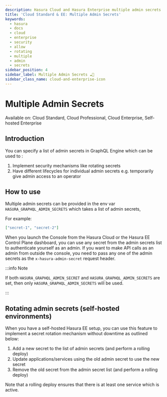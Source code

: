 ```yaml
---
description: Hasura Cloud and Hasura Enterprise multiple admin secrets
title: 'Cloud Standard & EE: Multiple Admin Secrets'
keywords:
  - hasura
  - docs
  - cloud
  - enterprise
  - security
  - allow
  - rotating
  - multiple
  - admin
  - secrets
sidebar_position: 4
sidebar_label: Multiple Admin Secrets ☁️🏢
sidebar_class_name: cloud-and-enterprise-icon
---
```



# Multiple Admin Secrets

<div className="badge badge--primary heading-badge">
  Available on: Cloud Standard, Cloud Professional, Cloud Enterprise, Self-hosted Enterprise
</div>

## Introduction

You can specify a list of admin secrets in GraphQL Engine which can be used to :

1. Implement security mechanisms like rotating secrets
2. Have different lifecycles for individual admin secrets e.g. temporarily give admin access to an operator

## How to use

Multiple admin secrets can be provided in the env var `HASURA_GRAPHQL_ADMIN_SECRETS` which takes a list of admin
secrets,

For example:

```json
["secret-1", "secret-2"]
```

When you launch the Console from the Hasura Cloud or the Hasura EE Control Plane dashboard, you can use any secret from
the admin secrets list to authenticate yourself as an admin. If you want to make API calls as an admin from outside the
console, you need to pass any one of the admin secrets as the `x-hasura-admin-secret` request header.

:::info Note

If both `HASURA_GRAPHQL_ADMIN_SECRET` and `HASURA_GRAPHQL_ADMIN_SECRETS` are set, then only
`HASURA_GRAPHQL_ADMIN_SECRETS` will be used.

:::

## Rotating admin secrets (self-hosted environments)

When you have a self-hosted Hasura EE setup, you can use this feature to implement a secret rotation mechanism without
downtime as outlined below:

1.  Add a new secret to the list of admin secrets (and perform a rolling deploy)
2.  Update applications/services using the old admin secret to use the new secret
3.  Remove the old secret from the admin secret list (and perform a rolling deploy)

Note that a rolling deploy ensures that there is at least one service which is active.
